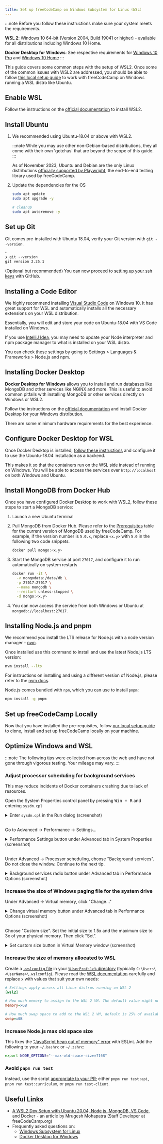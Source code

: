 ```yaml
---
title: Set up freeCodeCamp on Windows Subsystem for Linux (WSL)
---
```



:::note
Before you follow these instructions make sure your system meets the requirements.

**WSL 2**: Windows 10 64-bit (Version 2004, Build 19041 or higher) - available for all distributions including Windows 10 Home.

**Docker Desktop for Windows**: See respective requirements for [Windows 10 Pro](https://docs.docker.com/docker-for-windows/install/#system-requirements) and [Windows 10 Home](https://docs.docker.com/docker-for-windows/install-windows-home/#system-requirements)
:::

This guide covers some common steps with the setup of WSL2. Once some of the common issues with WSL2 are addressed, you should be able to follow [this local setup guide](/how-to-setup-freecodecamp-locally/) to work with freeCodeCamp on Windows running a WSL distro like Ubuntu.

## Enable WSL

Follow the instructions on the [official documentation](https://docs.microsoft.com/en-us/windows/wsl/install-win10) to install WSL2.

## Install Ubuntu

<Steps>

1. We recommended using Ubuntu-18.04 or above with WSL2.

   :::note
   While you may use other non-Debian-based distributions, they all come with their own 'gotchas' that are beyond the scope of this guide.
   :::

   As of November 2023, Ubuntu and Debian are the only Linux distributions [officially supported by Playwright](https://playwright.dev/docs/intro#system-requirements), the end-to-end testing library used by freeCodeCamp.

2. Update the dependencies for the OS

   ```bash
   sudo apt update
   sudo apt upgrade -y

   # cleanup
   sudo apt autoremove -y
   ```

</Steps>

## Set up Git

Git comes pre-installed with Ubuntu 18.04, verify your Git version with `git --version`.

```txt
~
❯ git --version
git version 2.25.1
```

(Optional but recommended) You can now proceed to [setting up your ssh keys](https://help.github.com/articles/generating-an-ssh-key) with GitHub.

## Installing a Code Editor

We highly recommend installing [Visual Studio Code](https://code.visualstudio.com) on Windows 10. It has great support for WSL and automatically installs all the necessary extensions on your WSL distribution.

Essentially, you will edit and store your code on Ubuntu-18.04 with VS Code installed on Windows.

If you use [IntelliJ Idea](https://www.jetbrains.com/idea/), you may need to update your Node interpreter and npm package manager to what is installed on your WSL distro.

You can check these settings by going to Settings > Languages & Frameworks > Node.js and npm.

## Installing Docker Desktop

**Docker Desktop for Windows** allows you to install and run databases like MongoDB and other services like NGINX and more. This is useful to avoid common pitfalls with installing MongoDB or other services directly on Windows or WSL2.

Follow the instructions on the [official documentation](https://docs.docker.com/docker-for-windows/install) and install Docker Desktop for your Windows distribution.

There are some minimum hardware requirements for the best experience.

## Configure Docker Desktop for WSL

Once Docker Desktop is installed, [follow these instructions](https://docs.docker.com/docker-for-windows/wsl) and configure it to use the Ubuntu-18.04 installation as a backend.

This makes it so that the containers run on the WSL side instead of running on Windows. You will be able to access the services over `http://localhost` on both Windows and Ubuntu.

## Install MongoDB from Docker Hub

Once you have configured Docker Desktop to work with WSL2, follow these steps to start a MongoDB service:

<Steps>

1. Launch a new Ubuntu terminal

2. Pull MongoDB from Docker Hub. Please refer to the [Prerequisites](/how-to-setup-freecodecamp-locally/#Prerequisites) table for the current version of MongoDB used by freeCodeCamp. For example, if the version number is `5.0.x`, replace `<x.y>` with `5.0` in the following two code snippets.

   ```bash
   docker pull mongo:<x.y>
   ```

3. Start the MongoDB service at port `27017`, and configure it to run automatically on system restarts

   ```bash
   docker run -it \
     -v mongodata:/data/db \
     -p 27017:27017 \
     --name mongodb \
     --restart unless-stopped \
     -d mongo:<x.y>
   ```

4. You can now access the service from both Windows or Ubuntu at `mongodb://localhost:27017`.

</Steps>

## Installing Node.js and pnpm

We recommend you install the LTS release for Node.js with a node version manager - [nvm](https://github.com/nvm-sh/nvm#installing-and-updating).

Once installed use this command to install and use the latest Node.js LTS version:

```bash
nvm install --lts
```

For instructions on installing and using a different version of Node.js, please refer to the [nvm docs](https://github.com/nvm-sh/nvm#usage).

Node.js comes bundled with `npm`, which you can use to install `pnpm`:

```bash
npm install -g pnpm
```

## Set up freeCodeCamp Locally

Now that you have installed the pre-requisites, follow [our local setup guide](/how-to-setup-freecodecamp-locally/) to clone, install and set up freeCodeCamp locally on your machine.

## Optimize Windows and WSL

:::note
The following tips were collected from across the web and have not gone through vigorous testing. Your mileage may vary.
:::

### Adjust processor scheduling for background services

This may reduce incidents of Docker containers crashing due to lack of resources.

Open the System Properties control panel by pressing <kbd>Win + R</kbd> and entering `sysdm.cpl`

<details>
  <summary>
    Enter <code>sysdm.cpl</code> in the Run dialog (screenshot)
  </summary>
  <br />
  <img
    src='/images/wsl/run-sysdm.png'
    alt='Enter `sysdm.cpl` in the Run dialog'
  />
</details>
<br />

Go to Advanced -> Performance -> Settings…

<details>
  <summary>
    Performance Settings button under Advanced tab in System Properties
    (screenshot)
  </summary>
  <br />
  <img
    src='/images/wsl/advanced-performance-settings.png'
    alt='Performance Settings button under Advanced tab in System Properties'
  />
</details>
<br />

Under Advanced -> Processor scheduling, choose "Background services". Do not close the window. Continue to the next tip.

<details>
  <summary>
    Background services radio button under Advanced tab in Performance Options
    (screenshot)
  </summary>
  <br />
  <img
    src='/images/wsl/background-services.png'
    alt='Background services radio button under Advanced tab in Performance Options'
  />
</details>

### Increase the size of Windows paging file for the system drive

Under Advanced -> Virtual memory, click "Change…"

<details>
  <summary>
    Change virtual memory button under Advanced tab in Performance Options
    (screenshot)
  </summary>
  <br />
  <img
    src='/images/wsl/advanced-virtual-memory.png'
    alt='Change virtual memory button under Advanced tab in Performance Options'
  />
</details>
<br />

Choose "Custom size". Set the initial size to 1.5x and the maximum size to 3x of your physical memory. Then click "Set".

<details>
  <summary>
    Set custom size button in Virtual Memory window (screenshot)
  </summary>
  <br />
  <img
    src='/images/wsl/set-custom-size.png'
    alt='Set custom size button in Virtual Memory window'
  />
</details>

### Increase the size of memory allocated to WSL

Create a [`.wslconfig` file](https://learn.microsoft.com/en-us/windows/wsl/wsl-config#configuration-setting-for-wslconfig) in your [`%UserProfile%` directory](https://learn.microsoft.com/en-us/windows/wsl/wsl-config#wslconfig) (typically `C:\Users\<UserName>\.wslconfig`). Please read the [WSL documentation](https://learn.microsoft.com/en-us/windows/wsl/wsl-config#configuration-setting-for-wslconfig) carefully and replace `x` with values that suit your own needs:

```ini
# Settings apply across all Linux distros running on WSL 2
[wsl2]

# How much memory to assign to the WSL 2 VM. The default value might not be enough
memory=xGB

# How much swap space to add to the WSL 2 VM, default is 25% of available RAM
swap=xGB
```

### Increase Node.js max old space size

This fixes the ["JavaScript heap out of memory" error](https://stackoverflow.com/a/54456814) with ESLint. Add the following to your `~/.bashrc` or `~/.zshrc`:

```sh
export NODE_OPTIONS="--max-old-space-size=7168"
```

### Avoid `pnpm run test`

Instead, use the script [appropriate to your PR](https://forum.freecodecamp.org/t/wsl-performance-issues-while-working-on-the-codebase/644215/2#:~:text=usually%2C%20you%20just%20want%20to%20test%20something%20specific%20to%20either%20the%20curriculum%20or%20the%20client%20or%20the%20api%20-%20almost%20never%20all%203.); either `pnpm run test:api`, `pnpm run test:curriculum`, or `pnpm run test-client`.

## Useful Links

- [A WSL2 Dev Setup with Ubuntu 20.04, Node.js, MongoDB, VS Code, and Docker](https://hn.mrugesh.dev/wsl2-dev-setup-with-ubuntu-nodejs-mongodb-and-docker) - an article by Mrugesh Mohapatra (Staff Developer at freeCodeCamp.org)
- Frequently asked questions on:
  - [Windows Subsystem for Linux](https://docs.microsoft.com/en-us/windows/wsl/faq)
  - [Docker Desktop for Windows](https://docs.docker.com/docker-for-windows/faqs)
